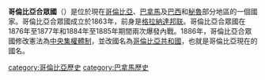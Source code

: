 {{expand|time=2015-04-02T06:43:23+00:00}}
{{unreferenced|time=2015-04-02T06:43:23+00:00}}
{{Infobox former country
| conventional_long_name = 哥伦比亚合众国
| native_name = {{native name|es|Estados Unidos de Colombia}}
| common_name = 哥伦比亚
| status = [[联邦制|联邦制]]
| religion = [[天主教会|天主教会]]
| year_start = 1863年
| year_end = 1886年
| date_event1 = 1863年5月8日<ref>[[哥伦比亚宪法史|1863年宪法 - 哥伦比亚宪法]]</ref>
| event1 = [[建国|建国]]
|title_leader = [[哥伦比亚总统|总统]]
|leader1      = [[托马斯·西普里亚诺·德·莫斯克拉|托马斯·西普里亚诺·德·莫斯克拉]] <small>(首任)</small>
|year_leader1 = 1863-1864
|leader2      = [[何塞·马里亚·坎波·塞拉诺|何塞·马里亚·坎波·塞拉诺]] <small>(末任)</small>
|year_leader2 = 1886年
| p1 =  格拉納達邦联
| flag_p1 = Flag of New Granada.svg
| s1 = 哥伦比亚
| flag_s1 = Flag of Colombia.svg
| s2 = 巴拿马
| flag_s2 = Flag of Panama.svg
| image_flag = Flag of Colombia.svg
| image_coat = Coat of arms of United States of Colombia.svg
| image_map = United States of Colombia (orthographic projection).svg
| capital = [[波哥大|波哥大]]
| government_type = [[联邦共和国|联邦共和国]]<br/>[[一党优势制|一党优势制]] (1863年到1880年)
| currency = [[哥伦比亚比索|比索]]
| today = {{flag|Brazil}}<br>{{flag|Colombia}}<br>{{flag|Panama}}
}}
'''哥倫比亞合眾國'''（'''''{{lang-es|Estados Unidos de Colombia}}'''''）是位於現在[[哥倫比亞|哥倫比亞]]、[[巴拿馬|巴拿馬]]及[[巴西|巴西]]和[[秘魯|秘魯]]部分地區的一個國家。哥倫比亞合眾國成立於1863年，前身是[[格拉納達聯合|格拉納達邦联]]。哥倫比亞合眾國在1876年至1877年和1884年至1885年期間兩次爆發內戰。1886年，哥倫比亞合眾國修改憲法為[[中央集權制|中央集權體制]]，並改國名為[[哥倫比亞共和國|哥倫比亞共和國]]，也就是哥倫比亞現在的國名。

[[category:哥倫比亞歷史|category:哥倫比亞歷史]]
[[category:巴拿馬歷史|category:巴拿馬歷史]]